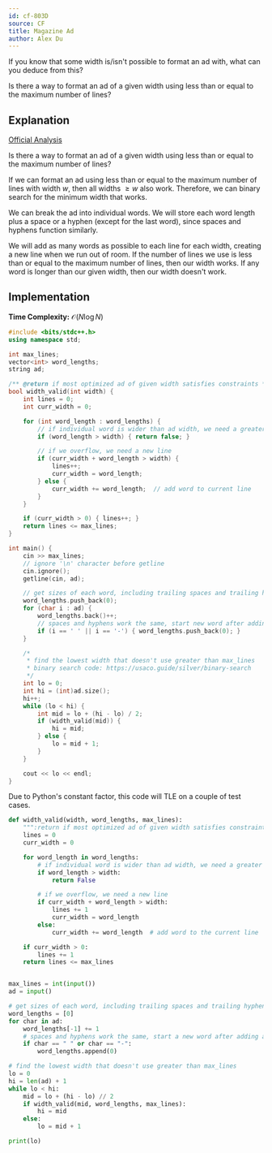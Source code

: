 ```yaml
---
id: cf-803D
source: CF
title: Magazine Ad
author: Alex Du
---
```


<Spoiler title="Hint 1">

If you know that some width is/isn't possible to format an ad with, what can you deduce from this?

</Spoiler>

<Spoiler title="Hint 2">

Is there a way to format an ad of a given width using less than or equal to the maximum number of lines?

</Spoiler>

<Spoiler title="Solution">

## Explanation

[Official Analysis](https://codeforces.com/blog/entry/51768)

Is there a way to format an ad of a given width using less than or equal to the maximum number of lines?

If we can format an ad using less than or equal to the maximum number of lines with width $w$, then all widths $\geq w$ also work. Therefore, we can binary search for the minimum width that works.

We can break the ad into individual words. We will store each word length plus a space or a hyphen (except for the last word), since spaces and hyphens function similarly.

We will add as many words as possible to each line for each width, creating a new line when we run out of room. If the number of lines we use is less than or equal to the maximum number of lines, then our width works. If any word is longer than our given width, then our width doesn't work.

## Implementation

**Time Complexity:** $\mathcal{O}(N \log N)$

<LanguageSection>
<CPPSection>

```cpp
#include <bits/stdc++.h>
using namespace std;

int max_lines;
vector<int> word_lengths;
string ad;

/** @return if most optimized ad of given width satisfies constraints */
bool width_valid(int width) {
	int lines = 0;
	int curr_width = 0;

	for (int word_length : word_lengths) {
		// if individual word is wider than ad width, we need a greater width
		if (word_length > width) { return false; }

		// if we overflow, we need a new line
		if (curr_width + word_length > width) {
			lines++;
			curr_width = word_length;
		} else {
			curr_width += word_length;  // add word to current line
		}
	}

	if (curr_width > 0) { lines++; }
	return lines <= max_lines;
}

int main() {
	cin >> max_lines;
	// ignore '\n' character before getline
	cin.ignore();
	getline(cin, ad);

	// get sizes of each word, including trailing spaces and trailing hyphens
	word_lengths.push_back(0);
	for (char i : ad) {
		word_lengths.back()++;
		// spaces and hyphens work the same, start new word after adding char
		if (i == ' ' || i == '-') { word_lengths.push_back(0); }
	}

	/*
	 * find the lowest width that doesn't use greater than max_lines
	 * binary search code: https://usaco.guide/silver/binary-search
	 */
	int lo = 0;
	int hi = (int)ad.size();
	hi++;
	while (lo < hi) {
		int mid = lo + (hi - lo) / 2;
		if (width_valid(mid)) {
			hi = mid;
		} else {
			lo = mid + 1;
		}
	}

	cout << lo << endl;
}
```

</CPPSection>
<PySection>

<Warning>

Due to Python's constant factor, this code will TLE on a couple of test cases.

</Warning>

```py
def width_valid(width, word_lengths, max_lines):
	""":return if most optimized ad of given width satisfies constraints"""
	lines = 0
	curr_width = 0

	for word_length in word_lengths:
		# if individual word is wider than ad width, we need a greater width
		if word_length > width:
			return False

		# if we overflow, we need a new line
		if curr_width + word_length > width:
			lines += 1
			curr_width = word_length
		else:
			curr_width += word_length  # add word to the current line

	if curr_width > 0:
		lines += 1
	return lines <= max_lines


max_lines = int(input())
ad = input()

# get sizes of each word, including trailing spaces and trailing hyphens
word_lengths = [0]
for char in ad:
	word_lengths[-1] += 1
	# spaces and hyphens work the same, start a new word after adding a character
	if char == " " or char == "-":
		word_lengths.append(0)

# find the lowest width that doesn't use greater than max_lines
lo = 0
hi = len(ad) + 1
while lo < hi:
	mid = lo + (hi - lo) // 2
	if width_valid(mid, word_lengths, max_lines):
		hi = mid
	else:
		lo = mid + 1

print(lo)
```

</PySection>
</LanguageSection>

</Spoiler>
